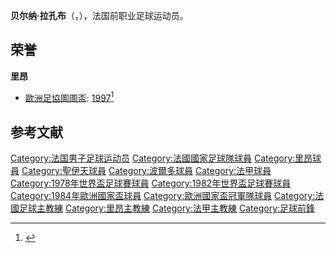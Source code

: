 {{NoteTA
|G1=足球
|G2=UEFA
|G3=法甲
}}
{{Infobox football biography
| name = 贝尔纳·拉孔布
| image = Bernard Lacombe en 2012.jpg
| image_size = 150px
| caption = 
| fullname = 
| birth_date = {{Birth date and age|1952|8|15|df=y}}
| birth_place = {{FRA}}[[里昂|里昂]]
| height = 1.71 m
| position = [[前鋒_(足球)|前锋]]
| youthyears1 = 1960–1969 | youthclubs1 = CS Fontaines
| years1 = 1969–1978 | clubs1 = [[奥林匹克里昂|里昂]] | caps1 = 222 | goals1 = 123
| years2 = 1978–1979 | clubs2 = [[聖伊天體育會|聖伊天]] | caps2 = 32 | goals2 = 14
| years3 = 1979–1987 | clubs3 = [[波尔多足球俱乐部|波尔多]] | caps3 = 243 | goals3 = 118
| totalcaps = 497    | totalgoals = 255
| nationalyears1 = 1973–1984 | nationalteam1 = [[法國國家足球隊|法国]] | nationalcaps1 = 38 | nationalgoals1 = 12
| manageryears1 = 1996–2000 | managerclubs1 = [[奥林匹克里昂|里昂]]
| medaltemplates = {{MedalCountry|{{fb|FRA}}}}
{{MedalCompetition|[[欧洲足球锦标赛|欧洲足球锦标赛]]}}
{{Medal|Winner|[[1984年欧洲足球锦标赛|1984年法国]]|}}
}}
'''贝尔纳·拉孔布'''（{{lang-fr|Bernard Lacombe}}，{{bd|1952年|8月15日}}），法国前职业足球运动员。

==荣誉==
'''里昂'''
*[[歐洲足協圖圖盃|歐洲足協圖圖盃]]: [[1997年歐洲足協圖圖盃|1997]]<ref>{{Cite web |url=https://web.archive.org/web/20040801002918/http://www.uefa.com/Competitions/IntertotoCup/AllTimeStatistics/season%3D1997/Round%3D728/match%3D54204/index.html|title=Lyon 3-2 Montpellier (Aggregate: 4 - 2)|publisher=uefa.com |access-date=11 October 2020}}</ref>

==参考文献==
{{reflist}}

{{Navboxes
| title = 法國隊參賽名單
| bg = #002395
| fg = white
| bordercolor = #ED2939
| list1 = 
{{1978年世界盃足球賽法國參賽名單}}
{{1982年世界盃足球賽法國參賽名單}}
{{1984年歐洲國家盃法國參賽名單}}
}}

{{DEFAULTSORT:Lacombe, Bernard}}
[[Category:法国男子足球运动员|Category:法国男子足球运动员]]
[[Category:法國國家足球隊球員|Category:法國國家足球隊球員]]
[[Category:里昂球員|Category:里昂球員]]
[[Category:聖伊天球員|Category:聖伊天球員]]
[[Category:波爾多球員|Category:波爾多球員]]
[[Category:法甲球員|Category:法甲球員]]
[[Category:1978年世界盃足球賽球員|Category:1978年世界盃足球賽球員]]
[[Category:1982年世界盃足球賽球員|Category:1982年世界盃足球賽球員]]
[[Category:1984年歐洲國家盃球員|Category:1984年歐洲國家盃球員]]
[[Category:歐洲國家盃冠軍隊球員|Category:歐洲國家盃冠軍隊球員]]
[[Category:法國足球主教練|Category:法國足球主教練]]
[[Category:里昂主教練|Category:里昂主教練]]
[[Category:法甲主教練|Category:法甲主教練]]
[[Category:足球前鋒|Category:足球前鋒]]